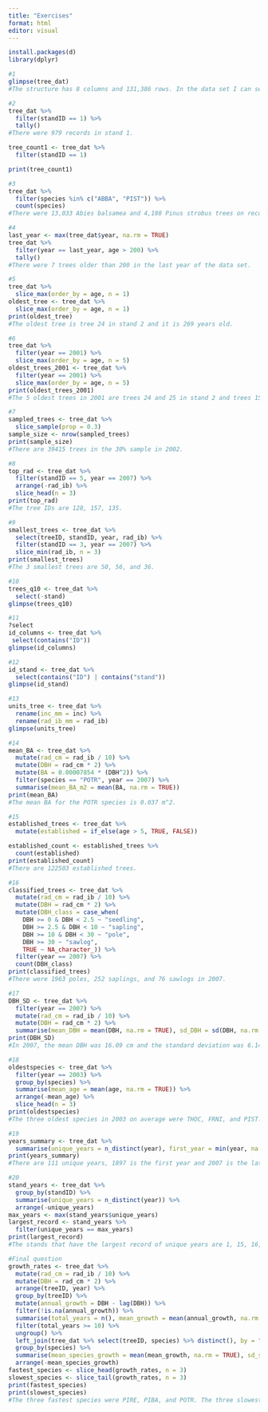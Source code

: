 ```yaml
---
title: "Exercises"
format: html
editor: visual
---
```

```r
install.packages(d)
library(dplyr)
```


```r
#1
glimpse(tree_dat)
#The structure has 8 columns and 131,386 rows. In the data set I can see tree 1's measurements through 1967.
```
```r
#2
tree_dat %>%
  filter(standID == 1) %>%
  tally()
#There were 979 records in stand 1.
```
```r
tree_count1 <- tree_dat %>%
  filter(standID == 1)

print(tree_count1)
```
```r
#3
tree_dat %>%
  filter(species %in% c("ABBA", "PIST")) %>%
  count(species)
#There were 13,033 Abies balsamea and 4,188 Pinus strobus trees on record.
```
```r
#4
last_year <- max(tree_dat$year, na.rm = TRUE)
tree_dat %>%
  filter(year == last_year, age > 200) %>%
  tally()
#There were 7 trees older than 200 in the last year of the data set.
```
```r
#5
tree_dat %>%
  slice_max(order_by = age, n = 1)
oldest_tree <- tree_dat %>%
  slice_max(order_by = age, n = 1)
print(oldest_tree)
#The oldest tree is tree 24 in stand 2 and it is 269 years old.
```
```r
#6
tree_dat %>%
  filter(year == 2001) %>%
  slice_max(order_by = age, n = 5)
oldest_trees_2001 <- tree_dat %>%
  filter(year == 2001) %>%
  slice_max(order_by = age, n = 5)
print(oldest_trees_2001)
#The 5 oldest trees in 2001 are trees 24 and 25 in stand 2 and trees 1595 and 1598 in stand 24 and tree 1712 in stand 26.
```
```r
#7
sampled_trees <- tree_dat %>%
  slice_sample(prop = 0.3)
sample_size <- nrow(sampled_trees)
print(sample_size)
#There are 39415 trees in the 30% sample in 2002.
```

```r
#8
top_rad <- tree_dat %>%
  filter(standID == 5, year == 2007) %>%
  arrange(-rad_ib) %>%
  slice_head(n = 3)
print(top_rad)
#The tree IDs are 128, 157, 135.
```

```r
#9
smallest_trees <- tree_dat %>%
  select(treeID, standID, year, rad_ib) %>%
  filter(standID == 3, year == 2007) %>%
  slice_min(rad_ib, n = 3)
print(smallest_trees)
#The 3 smallest trees are 50, 56, and 36.
```
```r
#10
trees_q10 <- tree_dat %>%
  select(-stand)
glimpse(trees_q10)
```
```r
#11
?select
id_columns <- tree_dat %>%
 select(contains("ID")) 
glimpse(id_columns)
```
```r
#12
id_stand <- tree_dat %>%
  select(contains("ID") | contains("stand"))
glimpse(id_stand)
```
```r
#13
units_tree <- tree_dat %>%
  rename(inc_mm = inc) %>%
  rename(rad_ib_mm = rad_ib)
glimpse(units_tree)
```
```r
#14
mean_BA <- tree_dat %>%
  mutate(rad_cm = rad_ib / 10) %>%
  mutate(DBH = rad_cm * 2) %>%
  mutate(BA = 0.00007854 * (DBH^2)) %>%
  filter(species == "POTR", year == 2007) %>%
  summarise(mean_BA_m2 = mean(BA, na.rm = TRUE))
print(mean_BA)
#The mean BA for the POTR species is 0.037 m^2.
```
```r
#15
established_trees <- tree_dat %>%
  mutate(established = if_else(age > 5, TRUE, FALSE))  

established_count <- established_trees %>%
  count(established)
print(established_count)
#There are 122503 established trees.
```
```r
#16
classified_trees <- tree_dat %>%
  mutate(rad_cm = rad_ib / 10) %>%
  mutate(DBH = rad_cm * 2) %>%
  mutate(DBH_class = case_when(
    DBH >= 0 & DBH < 2.5 ~ "seedling",
    DBH >= 2.5 & DBH < 10 ~ "sapling",
    DBH >= 10 & DBH < 30 ~ "pole",
    DBH >= 30 ~ "sawlog",
    TRUE ~ NA_character_)) %>%
  filter(year == 2007) %>%
  count(DBH_class)
print(classified_trees)
#There were 1963 poles, 252 saplings, and 76 sawlogs in 2007.
```
```r
#17
DBH_SD <- tree_dat %>%
  filter(year == 2007) %>%
  mutate(rad_cm = rad_ib / 10) %>%
  mutate(DBH = rad_cm * 2) %>%
  summarise(mean_DBH = mean(DBH, na.rm = TRUE), sd_DBH = sd(DBH, na.rm = TRUE))
print(DBH_SD)
#In 2007, the mean DBH was 16.09 cm and the standard deviation was 6.14 cm.
```
```r
#18
oldestspecies <- tree_dat %>%
  filter(year == 2003) %>%
  group_by(species) %>%
  summarise(mean_age = mean(age, na.rm = TRUE)) %>%
  arrange(-mean_age) %>%
  slice_head(n = 3) 
print(oldestspecies)
#The three oldest species in 2003 on average were THOC, FRNI, and PIST.
```
```r
#19
years_summary <- tree_dat %>%
  summarise(unique_years = n_distinct(year), first_year = min(year, na.rm = TRUE), last_years = max(year, na.rm = TRUE))
print(years_summary)
#There are 111 unique years, 1897 is the first year and 2007 is the last year.
```
```r
#20
stand_years <- tree_dat %>%
  group_by(standID) %>%
  summarise(unique_years = n_distinct(year)) %>%
  arrange(-unique_years)
max_years <- max(stand_years$unique_years)
largest_record <- stand_years %>%
  filter(unique_years == max_years)
print(largest_record)
#The stands that have the largest record of unique years are 1, 15, 16, 17, and 24.
```
```r
#Final question
growth_rates <- tree_dat %>%
  mutate(rad_cm = rad_ib / 10) %>%
  mutate(DBH = rad_cm * 2) %>%
  arrange(treeID, year) %>%
  group_by(treeID) %>%
  mutate(annual_growth = DBH - lag(DBH)) %>%
  filter(!is.na(annual_growth)) %>%
  summarise(total_years = n(), mean_growth = mean(annual_growth, na.rm = TRUE)) %>%
  filter(total_years >= 10) %>%
  ungroup() %>%
  left_join(tree_dat %>% select(treeID, species) %>% distinct(), by = "treeID") %>%
  group_by(species) %>%
  summarise(mean_species_growth = mean(mean_growth, na.rm = TRUE), sd_species_growth = sd(mean_growth, na.rm = TRUE)) %>%
  arrange(-mean_species_growth)
fastest_species <- slice_head(growth_rates, n = 3)
slowest_species <- slice_tail(growth_rates, n = 3)
print(fastest_species)
print(slowest_species)
#The three fastest species were PIRE, PIBA, and POTR. The three slowest species were QURU, LALA, and THOC.
```

